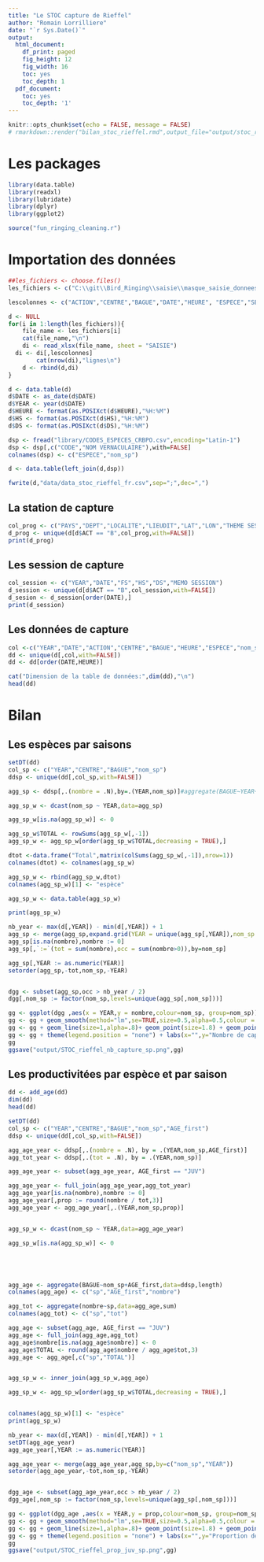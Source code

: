```yaml
---
title: "Le STOC capture de Rieffel"
author: "Romain Lorrilliere"
date: "`r Sys.Date()`"
output:
  html_document:
    df_print: paged
    fig_height: 12
    fig_width: 16
    toc: yes
    toc_depth: 1
  pdf_document:
    toc: yes
    toc_depth: '1'
---
```


```r
knitr::opts_chunk$set(echo = FALSE, message = FALSE)
# rmarkdown::render("bilan_stoc_rieffel.rmd",output_file="output/stoc_rieffel")
```
# Les packages

```r
library(data.table)
library(readxl)
library(lubridate)
library(dplyr)
library(ggplot2)

source("fun_ringing_cleaning.r")
```

# Importation des données

```r

##les_fichiers <- choose.files()
les_fichiers <- c("C:\\git\\Bird_Ringing\\saisie\\masque_saisie_donnees_crbpo_v3.118_RL_STOC-Rieffel_2018.xlsx","C:\\git\\Bird_Ringing\\saisie\\masque_saisie_donnees_crbpo_v3.118_RL_STOC-Rieffel_2019.xlsx","C:\\git\\Bird_Ringing\\saisie\\masque_saisie_donnees_crbpo_v3.118_RL_STOC-Rieffel_2020.xlsx","C:\\git\\Bird_Ringing\\saisie\\masque_saisie_donnees_crbpo_v4_8_RL_STOC-Rieffel_2021.xlsx","C:\\git\\Bird_Ringing\\saisie\\masque_saisie_donnees_crbpo_v4_10_RL_STOC-Rieffel_2022.xlsx")

lescolonnes <- c("ACTION","CENTRE","BAGUE","DATE","HEURE", "ESPECE","SEXE","AGE","MEMO SESSION","MEMO","FS","HS","DS","NF","CS","PI","PC","LP","LT","MA","ES","MU","COND REPR","CIRC REPR","PAYS","DEPT","LOCALITE","LIEUDIT","LAT","LON","THEME SESSION","BAGUEUR")

d <- NULL
for(i in 1:length(les_fichiers)){
    file_name <- les_fichiers[i]
    cat(file_name,"\n")
    di <- read_xlsx(file_name, sheet = "SAISIE")
  di <- di[,lescolonnes]
        cat(nrow(di),"lignes\n")
    d <- rbind(d,di)
}

d <- data.table(d)
d$DATE <- as_date(d$DATE)
d$YEAR <- year(d$DATE)
d$HEURE <- format(as.POSIXct(d$HEURE),"%H:%M")
d$HS <- format(as.POSIXct(d$HS),"%H:%M")
d$DS <- format(as.POSIXct(d$DS),"%H:%M")

dsp <- fread("library/CODES_ESPECES_CRBPO.csv",encoding="Latin-1")
dsp <- dsp[,c("CODE","NOM VERNACULAIRE"),with=FALSE]
colnames(dsp) <- c("ESPECE","nom_sp")

d <- data.table(left_join(d,dsp))

fwrite(d,"data/data_stoc_rieffel_fr.csv",sep=";",dec=",")
```

## La station de capture

```r
col_prog <- c("PAYS","DEPT","LOCALITE","LIEUDIT","LAT","LON","THEME SESSION","BAGUEUR")
d_prog <- unique(d[d$ACT == "B",col_prog,with=FALSE])
print(d_prog)

```

## Les session de capture

```r

col_session <- c("YEAR","DATE","FS","HS","DS","MEMO SESSION")
d_session <- unique(d[d$ACT == "B",col_session,with=FALSE])
d_sesion <- d_session[order(DATE),]
print(d_session)


```

## Les données de capture


```r
col <-c("YEAR","DATE","ACTION","CENTRE","BAGUE","HEURE","ESPECE","nom_sp","SEXE","AGE","LP","LT","MA","COND REPR","CIRC REPR","MEMO","CS","PC","PI","ES","MU")
dd <- unique(d[,col,with=FALSE])
dd <- dd[order(DATE,HEURE)]

cat("Dimension de la table de données:",dim(dd),"\n")
head(dd)

```



# Bilan

## Les espèces par saisons


```r
setDT(dd)
col_sp <- c("YEAR","CENTRE","BAGUE","nom_sp")
ddsp <- unique(dd[,col_sp,with=FALSE])

agg_sp <- ddsp[,.(nombre = .N),by=.(YEAR,nom_sp)]#aggregate(BAGUE~YEAR+nom_sp,data=ddsp,length)

agg_sp_w <- dcast(nom_sp ~ YEAR,data=agg_sp)

agg_sp_w[is.na(agg_sp_w)] <- 0

agg_sp_w$TOTAL <- rowSums(agg_sp_w[,-1])
agg_sp_w <- agg_sp_w[order(agg_sp_w$TOTAL,decreasing = TRUE),]

dtot <-data.frame("Total",matrix(colSums(agg_sp_w[,-1]),nrow=1))
colnames(dtot) <- colnames(agg_sp_w)

agg_sp_w <- rbind(agg_sp_w,dtot)
colnames(agg_sp_w)[1] <- "espèce"

agg_sp_w <- data.table(agg_sp_w)

print(agg_sp_w)
```


```r
nb_year <- max(d[,YEAR]) - min(d[,YEAR]) + 1
agg_sp <- merge(agg_sp,expand.grid(YEAR = unique(agg_sp[,YEAR]),nom_sp = unique(agg_sp[,nom_sp])),all=TRUE)
agg_sp[is.na(nombre),nombre := 0]
agg_sp[,`:=`(tot = sum(nombre),occ = sum(nombre>0)),by=nom_sp]

agg_sp[,YEAR := as.numeric(YEAR)]
setorder(agg_sp,-tot,nom_sp,-YEAR)


dgg <- subset(agg_sp,occ > nb_year / 2)
dgg[,nom_sp := factor(nom_sp,levels=unique(agg_sp[,nom_sp]))]


```





```r



gg <- ggplot(dgg ,aes(x = YEAR,y = nombre,colour=nom_sp, group=nom_sp)) + facet_wrap(.~nom_sp,scales="free_y")
gg <- gg + geom_smooth(method="lm",se=TRUE,size=0.5,alpha=0.5,colour = "black")
gg <- gg + geom_line(size=1,alpha=.8)+ geom_point(size=1.8) + geom_point(data=dgg[nombre ==0,],size=1.2,colour="white")
gg <- gg + theme(legend.position = "none") + labs(x="",y="Nombre de captures")
gg
ggsave("output/STOC_rieffel_nb_capture_sp.png",gg)

```

## Les productivitées par espèce et par saison


```r
dd <- add_age(dd)
dim(dd)
head(dd)

setDT(dd)
col_sp <- c("YEAR","CENTRE","BAGUE","nom_sp","AGE_first")
ddsp <- unique(dd[,col_sp,with=FALSE])

agg_age_year <- ddsp[,.(nombre = .N), by = .(YEAR,nom_sp,AGE_first)]
agg_tot_year <- ddsp[,.(tot = .N), by = .(YEAR,nom_sp)]

agg_age_year <- subset(agg_age_year, AGE_first == "JUV")

agg_age_year <- full_join(agg_age_year,agg_tot_year)
agg_age_year[is.na(nombre),nombre := 0]
agg_age_year[,prop := round(nombre / tot,3)]
agg_age_year <- agg_age_year[,.(YEAR,nom_sp,prop)]


agg_sp_w <- dcast(nom_sp ~ YEAR,data=agg_age_year) 

agg_sp_w[is.na(agg_sp_w)] <- 0





agg_age <- aggregate(BAGUE~nom_sp+AGE_first,data=ddsp,length)
colnames(agg_age) <- c("sp","AGE_first","nombre")

agg_tot <- aggregate(nombre~sp,data=agg_age,sum)
colnames(agg_tot) <- c("sp","tot")

agg_age <- subset(agg_age, AGE_first == "JUV")
agg_age <- full_join(agg_age,agg_tot)
agg_age$nombre[is.na(agg_age$nombre)] <- 0
agg_age$TOTAL <- round(agg_age$nombre / agg_age$tot,3)
agg_age <- agg_age[,c("sp","TOTAL")]


agg_sp_w <- inner_join(agg_sp_w,agg_age)

agg_sp_w <- agg_sp_w[order(agg_sp_w$TOTAL,decreasing = TRUE),]


colnames(agg_sp_w)[1] <- "espèce"
print(agg_sp_w)


```




```r
nb_year <- max(d[,YEAR]) - min(d[,YEAR]) + 1
setDT(agg_age_year)
agg_age_year[,YEAR := as.numeric(YEAR)]

agg_age_year <- merge(agg_age_year,agg_sp,by=c("nom_sp","YEAR"))
setorder(agg_age_year,-tot,nom_sp,-YEAR)


dgg_age <- subset(agg_age_year,occ > nb_year / 2)
dgg_age[,nom_sp := factor(nom_sp,levels=unique(agg_sp[,nom_sp]))]


```





```r



gg <- ggplot(dgg_age ,aes(x = YEAR,y = prop,colour=nom_sp, group=nom_sp)) + facet_wrap(.~nom_sp,scales="free_y")
gg <- gg + geom_smooth(method="lm",se=TRUE,size=0.5,alpha=0.5,colour = "black")
gg <- gg + geom_line(size=1,alpha=.8)+ geom_point(size=1.8) + geom_point(data=dgg_age[nombre ==0,],size=1.2,colour="white")
gg <- gg + theme(legend.position = "none") + labs(x="",y="Proportion de jeune")
gg
ggsave("output/STOC_rieffel_prop_juv_sp.png",gg)

```
